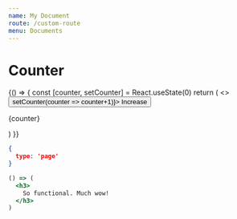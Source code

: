 ```yaml
---
name: My Document
route: /custom-route
menu: Documents
---
```


# Counter


<Playground>
  {() => {
    const [counter, setCounter] = React.useState(0)
    return (
      <>
        <button onClick={() => setCounter(counter => counter+1)}>
          Increase
        </button>
        <p>{counter}</p>
      </>
    )
  }}
</Playground>

``` json schema=true
{
  type: 'page'
}

```

``` jsx live=true
() => (
  <h3>
    So functional. Much wow!
  </h3>
)

```
